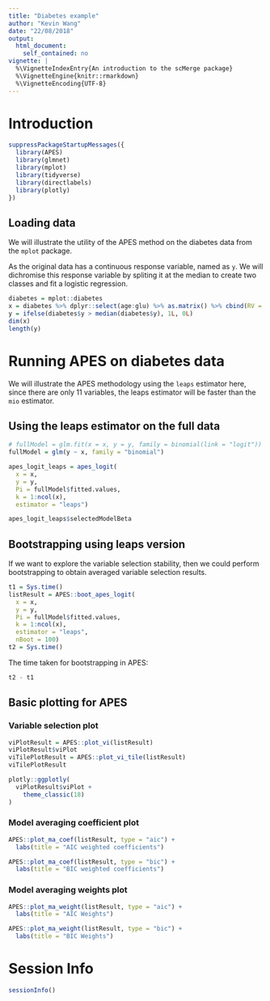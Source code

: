 ```yaml
---
title: "Diabetes example"
author: "Kevin Wang"
date: "22/08/2018"
output:
  html_document:
    self_contained: no
vignette: |
  %\VignetteIndexEntry{An introduction to the scMerge package}
  %\VignetteEngine{knitr::rmarkdown}
  %\VignetteEncoding{UTF-8}
---
```



# Introduction 

```r
suppressPackageStartupMessages({
  library(APES)
  library(glmnet)
  library(mplot)
  library(tidyverse)
  library(directlabels)
  library(plotly)
})
```

## Loading data

We will illustrate the utility of the APES method on the diabetes data from the `mplot` package. 

As the original data has a continuous response variable, named as `y`. We will dichromise this response variable by spliting it at the median to create two classes and fit a logistic regression. 

```r
diabetes = mplot::diabetes
x = diabetes %>% dplyr::select(age:glu) %>% as.matrix() %>% cbind(RV = rnorm(nrow(diabetes))) %>% scale
y = ifelse(diabetes$y > median(diabetes$y), 1L, 0L)
dim(x)
length(y)
```


# Running APES on diabetes data

We will illustrate the APES methodology using the `leaps` estimator here, since there are only 11 variables, the leaps estimator will be faster than the `mio` estimator. 


## Using the leaps estimator on the full data
```r
# fullModel = glm.fit(x = x, y = y, family = binomial(link = "logit"))
fullModel = glm(y ~ x, family = "binomial")

apes_logit_leaps = apes_logit(
  x = x,
  y = y,
  Pi = fullModel$fitted.values,
  k = 1:ncol(x), 
  estimator = "leaps")

apes_logit_leaps$selectedModelBeta
```


<!-- # Running Lasso on diabetes data -->
<!-- ```{r} -->
<!-- lasso_logit = glmnet::cv.glmnet(x = x, -->
<!--                                 y = y) -->
<!-- lasso_logit_coef = coef(lasso_logit, s = "lambda.min") -->
<!-- rownames(lasso_logit_coef)[as.matrix(lasso_logit_coef != 0)] -->
<!-- ``` -->


## Bootstrapping using leaps version 

If we want to explore the variable selection stability, then we could perform bootstrapping to obtain averaged variable selection results. 

```r
t1 = Sys.time()
listResult = APES::boot_apes_logit(
  x = x,
  y = y,
  Pi = fullModel$fitted.values,
  k = 1:ncol(x), 
  estimator = "leaps",
  nBoot = 100)
t2 = Sys.time()
```


The time taken for bootstrapping in APES: 

```r
t2 - t1
```



## Basic plotting for APES 


### Variable selection plot 

```r
viPlotResult = APES::plot_vi(listResult)
viPlotResult$viPlot
viTilePlotResult = APES::plot_vi_tile(listResult)
viTilePlotResult
```


```r
plotly::ggplotly(
  viPlotResult$viPlot + 
    theme_classic(18) 
)
```


### Model averaging coefficient plot
```r
APES::plot_ma_coef(listResult, type = "aic") + 
  labs(title = "AIC weighted coefficients")

APES::plot_ma_coef(listResult, type = "bic") +
  labs(title = "BIC weighted coefficients")
```


### Model averaging weights plot
```r
APES::plot_ma_weight(listResult, type = "aic") + 
  labs(title = "AIC Weights")

APES::plot_ma_weight(listResult, type = "bic") + 
  labs(title = "BIC Weights")
```


<!-- # Compare against mplot -->

<!-- Some visualisations we implement in APES are originally from the `mplot` package. We will compare our APES method against the `mplot` results, which implements a genuine exhaustive search method.  -->

<!-- ```{r, results = "asis", message=FALSE} -->
<!-- t3 = Sys.time() -->
<!-- mplotResult = mplot::vis( -->
<!--   mf = fullModel,  -->
<!--   B = 100, -->
<!--   redundant = FALSE) -->
<!-- t4 = Sys.time() -->
<!-- t4 - t3 -->

<!-- plot(mplotResult, which = "vip", interactive = TRUE, tag = "chart") -->
<!-- ``` -->


# Session Info
```r
sessionInfo()
```

